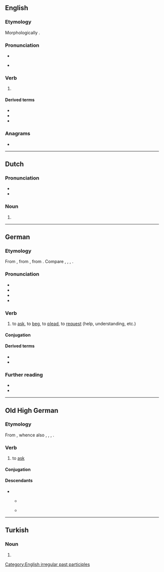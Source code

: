 {{also|Bitten}}
==English==

===Etymology===
Morphologically {{suffix|en|bit|en}}.

===Pronunciation===
* {{IPA|en|/ˈbɪtən/|/ˈbɪtn̩/}}
* {{audio|en|LL-Q1860 (eng)-Vealhurl-bitten.wav|Audio (RP)}}
*: {{rhymes|en|ɪtən}}

===Verb===
{{head|en|verb form}}

# {{inflection of|en|bite||past|part}}
#: {{ux|en|My dog has never '''bitten''' anyone before.}}

====Derived terms====
* {{l|en|bittenness}}
* {{l|en|once bitten, twice shy}}
* {{l|en|unbitten}}

===Anagrams===
* {{anagrams|en|a=beintt|BITNET|Bettin|bettin'}}

[[Category:English irregular past participles]]

----

==Dutch==

===Pronunciation===
* {{audio|nl|Nl-bitten.ogg|Audio}}
* {{rhymes|nl|ɪtən}}

===Noun===
{{head|nl|noun form}}

# {{nl-noun form of|pl|bit}}

----

==German==

===Etymology===
{{root|de|ine-pro|*gʷʰedʰ-}} {{dercat|de|gem-pro|ine-pro|inh=1}}
From {{inh|de|gmh|bitten}}, from {{inh|de|goh|bitten}}, from {{inh|de|gmw-pro|*biddjan}}. Compare {{cog|nds|bidden}}, {{cog|nl|bidden}}, {{cog|en|bid}}, {{cog|da|bede}}.

===Pronunciation===
* {{IPA|de|/ˈbɪtn̩/|/ˈbɪtən/}}
* {{audio|de|De-bitten.ogg|audio}}
* {{audio|de|De-at-bitten.ogg|audio (Austria)}}
* {{hyph|de|bit|ten}}

===Verb===
{{de-verb|bitten<bat,gebeten,bäte>}}

# {{lb|de|transitive|intransitive|''[''{{m|de|um|tr=for}}'']''}} to [[ask]], to [[beg]], to [[plead]], to [[request]] (help, understanding, etc.)
#: {{ux|de|Wir lieben euch–Entschuldigt–Wir '''bitten''' um Verzeihung–Vielen Dank|We love you, we're sorry, please forgive us, much thanks.}}

====Conjugation====
{{de-conj|bitten<bat,gebeten,bäte>}}

====Derived terms====
* {{l|de|abbitten}}
* {{l|de|Bitten}}

===Further reading===
* {{R:Duden}}
* {{R:DWDS}}

----

==Old High German==

===Etymology===
{{root|goh|ine-pro|*gʷʰedʰ-}} {{dercat|goh|gem-pro|ine-pro|inh=1}}
From {{inh|goh|gmw-pro|*biddjan}}, whence also {{cog|osx|biddian}}, {{cog|ang|biddan}}, {{cog|non|biðja}}, {{cog|got|𐌱𐌹𐌳𐌾𐌰𐌽}}.

===Verb===
{{goh-verb}}

# to [[ask]]

====Conjugation====
{{goh-conj-st|class=5|bitt|bat|bāt|bët|impr=bitti}}

====Descendants====
* {{desc|gmh|bitten}}
** {{desc|bar|-}}
**: {{desc|cim|pittan}}
**: {{desc|mhn|pitten}}
** {{desc|de|bitten}}

----

==Turkish==

===Noun===
{{head|tr|noun form}}

# {{inflection of|tr|bit||abl|s}}